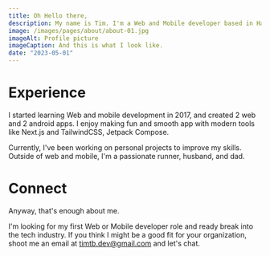 ```yaml
---
title: Oh Hello there,
description: My name is Tim. I'm a Web and Mobile developer based in Hayward, California.
image: /images/pages/about/about-01.jpg
imageAlt: Profile picture
imageCaption: And this is what I look like.
date: "2023-05-01"
---
```


# Experience

I started learning Web and mobile development in 2017, and created 2 web and 2 android apps. I enjoy making fun and smooth app with modern tools like Next.js and TailwindCSS, Jetpack Compose.

Currently, I've been working on personal projects to improve my skills. Outside of web and mobile, I'm a passionate runner, husband, and dad.

# Connect

Anyway, that's enough about me.

I'm looking for my first Web or Mobile developer role and ready break into the tech industry. If you think I might be a good fit for your organization, shoot me an email at timtb.dev@gmail.com and let's chat.
